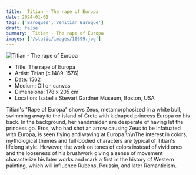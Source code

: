 ```yaml
---
title:  Titian - The rape of Europa
date: 2024-01-01
tags: ['Baroques','Venitian Baroque']
draft: false
summary:  Titian - The rape of Europa
images: ['/static/images/10699.jpg']
---
```


![ Titian - The rape of Europa](/static/images/10699.jpg)

* Title: The rape of Europa
* Artist:  Titian (c.1489-1576)
* Date: 1562
* Medium: Oil on canvas
* Dimensions: 178 x 205 cm
* Location: Isabella Stewart Gardner Museum, Boston, USA

Titian's \"Rape of Europa\" shows Zeus, metamorphosized in a white bull, swimming away to the island of Crete with kidnaped princess Europa on his back. In the background, her handmaiden are desperate of having let the princess go. Eros, who had shot an arrow causing Zeus to be infatuated with Europa, is seen flying and waving at Europa.\n\nThe interest in colors, mythological themes and full-bodied characters are typical of Titian's  lifelong style. However, the work on tones of colors instead of vivid ones and the looseness of his brushwork giving a sense of movement characterize his later works and mark a first in the history of Western painting, which will influence Rubens, Poussin, and later Romanticism.
